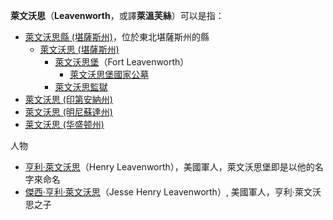 '''萊文沃思'''（'''Leavenworth'''，或譯'''萊溫芙絲'''）可以是指：

*[[萊文沃思縣_(堪薩斯州)|萊文沃思縣 (堪薩斯州)]]，位於東北堪薩斯州的縣
**[[萊文沃思_(堪薩斯州)|萊文沃思 (堪薩斯州)]]
***[[萊文沃思堡|萊文沃思堡]]（Fort Leavenworth）
****[[萊文沃思堡國家公墓|萊文沃思堡國家公墓]]
***[[萊文沃思監獄|萊文沃思監獄]]
*[[萊文沃思_(印第安納州)|萊文沃思 (印第安納州)]]
*[[萊文沃思_(明尼蘇達州)|萊文沃思 (明尼蘇達州)]]
*[[莱文沃思_(华盛顿州)|莱文沃思 (华盛顿州)]]

;人物
* [[亨利·萊文沃思|亨利·萊文沃思]]（Henry Leavenworth），美國軍人，萊文沃思堡即是以他的名字來命名
* [[傑西·亨利·萊文沃思|傑西·亨利·萊文沃思]]（Jesse Henry Leavenworth）, 美國軍人，亨利·萊文沃思之子

{{Disambiguation|Leavenworth|cat=四字译名消歧义}}